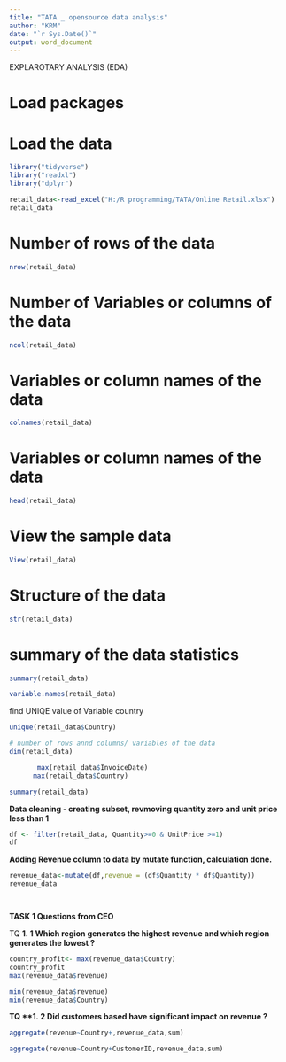 ---
title: "TATA _ opensource data analysis" 
author: "KRM" 
date: "`r Sys.Date()`" 
output: word_document
---

EXPLAROTARY ANALYSIS (EDA)

# Load packages

# Load the data

```{r}
library("tidyverse")
library("readxl")
library("dplyr")

```

```{r}
retail_data<-read_excel("H:/R programming/TATA/Online Retail.xlsx")
retail_data
```

# Number of rows of the data

```{r}
nrow(retail_data)
```

# Number of Variables or columns of the data

```{r}
ncol(retail_data)
```

# Variables or column names of the data

```{r}
colnames(retail_data)
```

# Variables or column names of the data

```{r}
head(retail_data)
```

# View the sample data

```{r}

View(retail_data)

```

# Structure of the data

```{r}
str(retail_data)

```

# summary of the data statistics

```{r}

summary(retail_data)

```

```{r}
variable.names(retail_data)
```

find UNIQE value of Variable country

```{r}
unique(retail_data$Country)
```

```{r}

# number of rows annd columns/ variables of the data 
dim(retail_data)

```

```{r}

       max(retail_data$InvoiceDate)
      max(retail_data$Country)


```

```{r}

summary(retail_data)

```

**Data cleaning - creating subset, revmoving quantity zero and unit price less than 1**

```{r}
df <- filter(retail_data, Quantity>=0 & UnitPrice >=1)
df
```

**Adding Revenue column to data by mutate function, calculation done.**

```{r}
revenue_data<-mutate(df,revenue = (df$Quantity * df$Quantity))
revenue_data




```

**TASK 1 Questions from CEO**

TQ **1. 1 Which region generates the highest revenue and which region generates the lowest ?**

```{r}
country_profit<- max(revenue_data$Country)
country_profit
max(revenue_data$revenue)

min(revenue_data$revenue)
min(revenue_data$Country)


```

**TQ \*\*1. 2 Did customers based have significant impact on revenue ?**

```{r}
aggregate(revenue~Country+,revenue_data,sum)
```

```{r}
aggregate(revenue~Country+CustomerID,revenue_data,sum)

```
